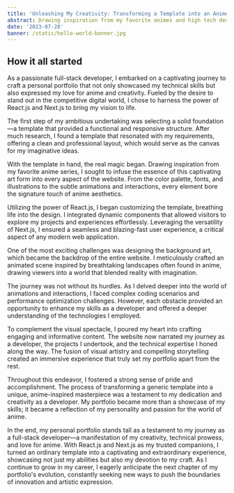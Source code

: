 ```yaml
---
title: 'Unleashing My Creativity: Transforming a Template into an Anime-Inspired Personal Portfolio'
abstract: Drawing inspiration from my favorite animes and high tech design, I sought to infuse the essence of this captivating art form into every aspect of the website. From the color palette, fonts, and illustrations to the subtle animations and interactions, every element bore the signature touch of anime and tech aesthetics.
date: '2023-07-28'
banner: /static/hello-world-banner.jpg
---
```


## How it all started

As a passionate full-stack developer, I embarked on a captivating journey to craft a personal portfolio that not only showcased my technical skills but also expressed my love for anime and creativity. Fueled by the desire to stand out in the competitive digital world, I chose to harness the power of React.js and Next.js to bring my vision to life.

The first step of my ambitious undertaking was selecting a solid foundation—a template that provided a functional and responsive structure. After much research, I found a template that resonated with my requirements, offering a clean and professional layout, which would serve as the canvas for my imaginative ideas.

With the template in hand, the real magic began. Drawing inspiration from my favorite anime series, I sought to infuse the essence of this captivating art form into every aspect of the website. From the color palette, fonts, and illustrations to the subtle animations and interactions, every element bore the signature touch of anime aesthetics.

Utilizing the power of React.js, I began customizing the template, breathing life into the design. I integrated dynamic components that allowed visitors to explore my projects and experiences effortlessly. Leveraging the versatility of Next.js, I ensured a seamless and blazing-fast user experience, a critical aspect of any modern web application.

One of the most exciting challenges was designing the background art, which became the backdrop of the entire website. I meticulously crafted an animated scene inspired by breathtaking landscapes often found in anime, drawing viewers into a world that blended reality with imagination.

The journey was not without its hurdles. As I delved deeper into the world of animations and interactions, I faced complex coding scenarios and performance optimization challenges. However, each obstacle provided an opportunity to enhance my skills as a developer and offered a deeper understanding of the technologies I employed.

To complement the visual spectacle, I poured my heart into crafting engaging and informative content. The website now narrated my journey as a developer, the projects I undertook, and the technical expertise I honed along the way. The fusion of visual artistry and compelling storytelling created an immersive experience that truly set my portfolio apart from the rest.

Throughout this endeavor, I fostered a strong sense of pride and accomplishment. The process of transforming a generic template into a unique, anime-inspired masterpiece was a testament to my dedication and creativity as a developer. My portfolio became more than a showcase of my skills; it became a reflection of my personality and passion for the world of anime.

In the end, my personal portfolio stands tall as a testament to my journey as a full-stack developer—a manifestation of my creativity, technical prowess, and love for anime. With React.js and Next.js as my trusted companions, I turned an ordinary template into a captivating and extraordinary experience, showcasing not just my abilities but also my devotion to my craft. As I continue to grow in my career, I eagerly anticipate the next chapter of my portfolio's evolution, constantly seeking new ways to push the boundaries of innovation and artistic expression.
